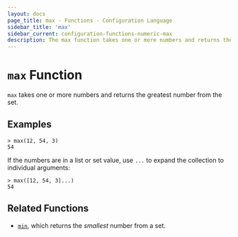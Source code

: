 ```yaml
---
layout: docs
page_title: max - Functions - Configuration Language
sidebar_title: 'max'
sidebar_current: configuration-functions-numeric-max
description: The max function takes one or more numbers and returns the greatest number.
---
```


# `max` Function

`max` takes one or more numbers and returns the greatest number from the set.

## Examples

```
> max(12, 54, 3)
54
```

If the numbers are in a list or set value, use `...` to expand the collection
to individual arguments:

```
> max([12, 54, 3]...)
54
```

## Related Functions

- [`min`](./min), which returns the _smallest_ number from a set.
